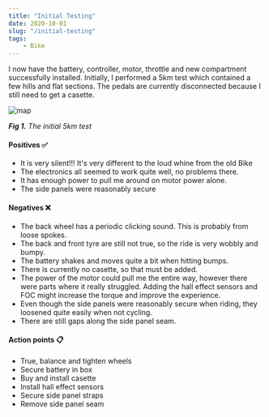 ```yaml
---
title: "Initial Testing"
date: 2020-10-01
slug: "/initial-testing"
tags:
    - Bike
---
```


I now have the battery, controller, motor, throttle and new compartment successfully
installed. Initially, I performed a 5km test which contained a few hills and flat 
sections. The pedals are currently disconnected because I still need to get a casette.

<div style={{ maxWidth: '700px', height: 'auto', margin: '0 auto' }}>

<img src="./test_map.png" alt="map"/>

</div>

<div style={{ textAlign: 'center' }}>

*__Fig 1.__ The initial 5km test*

</div>

#### Positives ✅

- It is very silent!!! It's very different to the loud whine from the old Bike
- The electronics all seemed to work quite well, no problems there.
- It has enough power to pull me around on motor power alone.
- The side panels were reasonably secure

#### Negatives ❌

- The back wheel has a periodic clicking sound. This is probably from loose spokes.
- The back and front tyre are still not true, so the ride is very wobbly and bumpy.
- The battery shakes and moves quite a bit when hitting bumps.
- There is currently no casette, so that must be added.
- The power of the motor could pull me the entire way, however there were parts where
it really struggled. Adding the hall effect sensors and FOC might increase the torque
and improve the experience.
- Even though the side panels were reasonably secure when riding, they loosened quite
easily when not cycling.
- There are still gaps along the side panel seam.

#### Action points 📋

- True, balance and tighten wheels
- Secure battery in box
- Buy and install casette
- Install hall effect sensors
- Secure side panel straps
- Remove side panel seam
